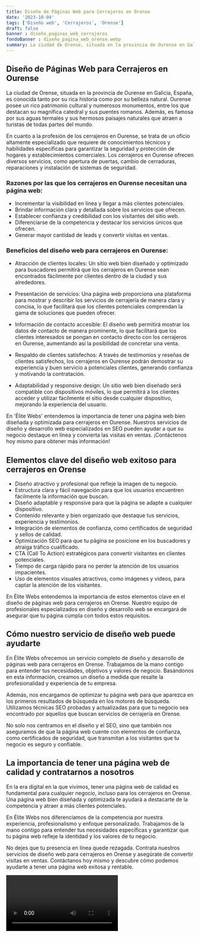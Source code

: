 ```yaml
---
title: Diseño de Páginas Web para Cerrajeros en Orense
date: '2023-10-04'
tags: ['Diseño web', 'Cerrajeros', 'Orense']
draft: false
banner : diseño_paginas_web_cerrajeros
fondoBanner : diseño_pagina_web_orense.webp
summary: La ciudad de Orense, situada en la provincia de Ourense en Galicia, España, es conocida tanto por su rica historia como por su belleza natural. Ourense posee un rico patrimonio cultural y numerosos monumentos, entre los que destacan su magnífica catedral y sus puentes romanos. Además, es famosa por sus aguas termales y sus hermosos paisajes naturales que atraen a turistas de todas partes del mundo.
---
```


## Diseño de Páginas Web para Cerrajeros en Ourense

La ciudad de Orense, situada en la provincia de Ourense en Galicia, España, es conocida tanto por su rica historia como por su belleza natural. Ourense posee un rico patrimonio cultural y numerosos monumentos, entre los que destacan su magnífica catedral y sus puentes romanos. Además, es famosa por sus aguas termales y sus hermosos paisajes naturales que atraen a turistas de todas partes del mundo.

En cuanto a la profesión de los cerrajeros en Ourense, se trata de un oficio altamente especializado que requiere de conocimientos técnicos y habilidades específicas para garantizar la seguridad y protección de hogares y establecimientos comerciales. Los cerrajeros en Ourense ofrecen diversos servicios, como apertura de puertas, cambio de cerraduras, reparaciones y instalación de sistemas de seguridad.

### Razones por las que los cerrajeros en Ourense necesitan una página web:

- Incrementar la visibilidad en línea y llegar a más clientes potenciales.
- Brindar información clara y detallada sobre los servicios que ofrecen.
- Establecer confianza y credibilidad con los visitantes del sitio web.
- Diferenciarse de la competencia y destacar los servicios únicos que ofrecen.
- Generar mayor cantidad de leads y convertir visitas en ventas.

### Beneficios del diseño web para cerrajeros en Ourense:

- Atracción de clientes locales: Un sitio web bien diseñado y optimizado para buscadores permitirá que los cerrajeros en Ourense sean encontrados fácilmente por clientes dentro de la ciudad y sus alrededores.

- Presentación de servicios: Una página web proporciona una plataforma para mostrar y describir los servicios de cerrajería de manera clara y concisa, lo que facilitará que los clientes potenciales comprendan la gama de soluciones que pueden ofrecer. 

- Información de contacto accesible: El diseño web permitirá mostrar los datos de contacto de manera prominente, lo que facilitará que los clientes interesados se pongan en contacto directo con los cerrajeros en Ourense, aumentando así la posibilidad de concretar una venta.

- Respaldo de clientes satisfechos: A través de testimonios y reseñas de clientes satisfechos, los cerrajeros en Ourense podrán demostrar su experiencia y buen servicio a potenciales clientes, generando confianza y motivando la contratación.

- Adaptabilidad y responsive design: Un sitio web bien diseñado será compatible con dispositivos móviles, lo que permitirá a los clientes acceder y utilizar fácilmente el sitio desde cualquier dispositivo, mejorando la experiencia del usuario.

En 'Élite Webs' entendemos la importancia de tener una página web bien diseñada y optimizada para cerrajeros en Ourense. Nuestros servicios de diseño y desarrollo web especializados en SEO pueden ayudar a que su negocio destaque en línea y convierta las visitas en ventas. ¡Contáctenos hoy mismo para obtener más información!

<GifSeo />

<Cta />

## Elementos clave del diseño web exitoso para cerrajeros en Orense

- Diseño atractivo y profesional que refleje la imagen de tu negocio.
- Estructura clara y fácil navegación para que los usuarios encuentren fácilmente la información que buscan.
- Diseño adaptable y responsive para que la página se adapte a cualquier dispositivo.
- Contenido relevante y bien organizado que destaque tus servicios, experiencia y testimonios.
- Integración de elementos de confianza, como certificados de seguridad y sellos de calidad.
- Optimización SEO para que tu página se posicione en los buscadores y atraiga tráfico cualificado.
- CTA (Call To Action) estratégicos para convertir visitantes en clientes potenciales.
- Tiempo de carga rápido para no perder la atención de los usuarios impacientes.
- Uso de elementos visuales atractivos, como imágenes y videos, para captar la atención de los visitantes.

En Élite Webs entendemos la importancia de estos elementos clave en el diseño de páginas web para cerrajeros en Orense. Nuestro equipo de profesionales especializados en diseño y desarrollo web se encargará de asegurar que tu página cumpla con todos estos requisitos.

## Cómo nuestro servicio de diseño web puede ayudarte

En Élite Webs ofrecemos un servicio completo de diseño y desarrollo de páginas web para cerrajeros en Orense. Trabajamos de la mano contigo para entender tus necesidades, objetivos y valores de negocio. Basándonos en esta información, creamos un diseño a medida que resalte la profesionalidad y experiencia de tu empresa.

Además, nos encargamos de optimizar tu página web para que aparezca en los primeros resultados de búsqueda en los motores de búsqueda. Utilizamos técnicas SEO probadas y actualizadas para que tu negocio sea encontrado por aquellos que buscan servicios de cerrajería en Orense.

No solo nos centramos en el diseño y el SEO, sino que también nos aseguramos de que la página web cuente con elementos de confianza, como certificados de seguridad, que transmitan a los visitantes que tu negocio es seguro y confiable.

## La importancia de tener una página web de calidad y contratarnos a nosotros

En la era digital en la que vivimos, tener una página web de calidad es fundamental para cualquier negocio, incluso para los cerrajeros en Orense. Una página web bien diseñada y optimizada te ayudará a destacarte de la competencia y atraer a más clientes potenciales.

En Élite Webs nos diferenciamos de la competencia por nuestra experiencia, profesionalismo y enfoque personalizado. Trabajamos de la mano contigo para entender tus necesidades específicas y garantizar que tu página web refleje la identidad y los valores de tu negocio.

No dejes que tu presencia en línea quede rezagada. Contrata nuestros servicios de diseño web para cerrajeros en Orense y asegúrate de convertir visitas en ventas. Contáctanos hoy mismo y descubre cómo podemos ayudarte a tener una página web exitosa y rentable.

<Video />

<CtaBot job='Cerrajeros' city='Orense'/>

<Gmaps query='Orense+españa+maps' />